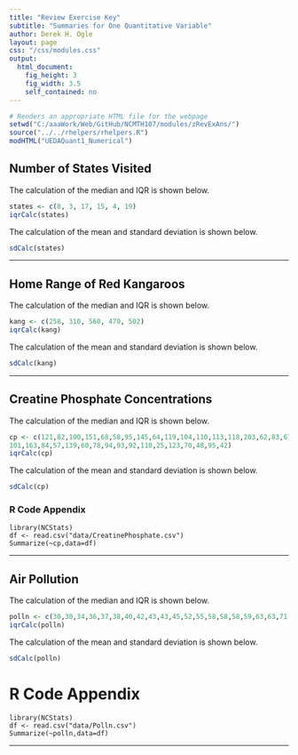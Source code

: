 ```yaml
---
title: "Review Exercise Key"
subtitle: "Summaries for One Quantitative Variable"
author: Derek H. Ogle
layout: page
css: "/css/modules.css"
output:
  html_document:
    fig_height: 3
    fig_width: 3.5
    self_contained: no
---
```


```r
# Renders an appropriate HTML file for the webpage
setwd("C:/aaaWork/Web/GitHub/NCMTH107/modules/zRevExAns/")
source("../../rhelpers/rhelpers.R")
modHTML("UEDAQuant1_Numerical")
```

## Number of States Visited

The calculation of the median and IQR is shown below.
```r
states <- c(8, 3, 17, 15, 4, 19)
iqrCalc(states)
```

The calculation of the mean and standard deviation is shown below.
```r
sdCalc(states)
```

----

## Home Range of Red Kangaroos

The calculation of the median and IQR is shown below.
```r
kang <- c(258, 310, 560, 470, 502)
iqrCalc(kang)
```

The calculation of the mean and standard deviation is shown below.
```r
sdCalc(kang)
```

----

## Creatine Phosphate Concentrations

The calculation of the median and IQR is shown below.
```r
cp <- c(121,82,100,151,68,58,95,145,64,119,104,110,113,118,203,62,83,67,201,
101,163,84,57,139,60,78,94,93,92,110,25,123,70,48,95,42)
iqrCalc(cp)
```

The calculation of the mean and standard deviation is shown below.
```r
sdCalc(cp)
```

### R Code Appendix
```
library(NCStats)
df <- read.csv("data/CreatinePhosphate.csv")
Summarize(~cp,data=df)
```

----

## Air Pollution

The calculation of the median and IQR is shown below.
```r
polln <- c(30,30,34,36,37,38,40,42,43,43,45,52,55,58,58,58,59,63,63,71,75,85,86,86,99,102,102,141,153,261,21)
iqrCalc(polln)
```

The calculation of the mean and standard deviation is shown below.
```r
sdCalc(polln)
```

# R Code Appendix
```
library(NCStats)
df <- read.csv("data/Polln.csv")
Summarize(~polln,data=df)
```

----
